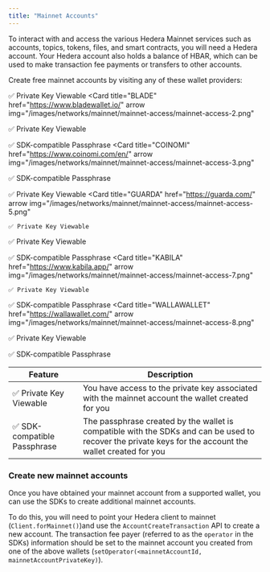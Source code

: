 ```yaml
---
title: "Mainnet Accounts"
---
```



To interact with and access the various Hedera Mainnet services such as accounts, topics, tokens, files, and smart contracts, you will need a Hedera account. Your Hedera account also holds a balance of HBAR, which can be used to make transaction fee payments or transfers to other accounts.

Create free mainnet accounts by visiting any of these wallet providers:

<Columns cols={2}>
  <Card
    title="ATOMIC"
    href="https://atomicwallet.io/"
    arrow
    img="/images/networks/mainnet/mainnet-access/mainnet-access-1.png"
    
  >
    
✅ Private Key Viewable
  </Card>
  <Card
    title="BLADE"
    href="https://www.bladewallet.io/"
    arrow
    img="/images/networks/mainnet/mainnet-access/mainnet-access-2.png"
  >
    
✅ Private Key Viewable

✅ SDK-compatible Passphrase
  </Card>
  <Card
    title="COINOMI"
    href="https://www.coinomi.com/en/"
    arrow
    img="/images/networks/mainnet/mainnet-access/mainnet-access-3.png"
  >
    
✅ SDK-compatible Passphrase


  </Card>
  <Card
    title="EXODUS"
    href="https://www.exodus.com/hedera-wallet-hbar"
    arrow
    img="/images/networks/mainnet/mainnet-access/mainnet-access-4.png"
  >
    
✅ Private Key Viewable
  </Card>
  <Card
    title="GUARDA"
    href="https://guarda.com/"
    arrow
    img="/images/networks/mainnet/mainnet-access/mainnet-access-5.png"
  >
    ✅ Private Key Viewable


  </Card>
  <Card
    title="HASHPACK"
    href="https://www.hashpack.app/"
    arrow
    img="/images/networks/mainnet/mainnet-access/mainnet-access-6.png"
  >
    
✅ Private Key Viewable

✅ SDK-compatible Passphrase
  </Card>
  <Card
    title="KABILA"
    href="https://www.kabila.app/"
    arrow
    img="/images/networks/mainnet/mainnet-access/mainnet-access-7.png"
  >
    ✅ Private Key Viewable

✅ SDK-compatible Passphrase
  </Card>
  <Card
    title="WALLAWALLET"
    href="https://wallawallet.com/"
    arrow
    img="/images/networks/mainnet/mainnet-access/mainnet-access-8.png"
  >
  
✅ Private Key Viewable

✅ SDK-compatible Passphrase
  </Card>
</Columns>

| Feature                     | Description                                                                                                                                             |
| --------------------------- | ------------------------------------------------------------------------------------------------------------------------------------------------------- |
| ✅ Private Key Viewable      | You have access to the private key associated with the mainnet account the wallet created for you                                                       |
| ✅ SDK-compatible Passphrase | The passphrase created by the wallet is compatible with the SDKs and can be used to recover the private keys for the account the wallet created for you |

### Create new mainnet accounts

Once you have obtained your mainnet account from a supported wallet, you can use the SDKs to create additional mainnet accounts.

To do this, you will need to point your Hedera client to mainnet (`Client.forMainnet()`)and use the `AccountCreateTransaction` API to create a new account. The transaction fee payer (referred to as the `operator` in the SDKs) information should be set to the mainnet account you created from one of the above wallets (`setOperator(<mainnetAccountId, mainnetAccountPrivateKey)`).

<Card
  title="Create An Account"
  href="/hedera/sdks-and-apis/sdks/accounts-and-hbar/create-an-account"
/>

